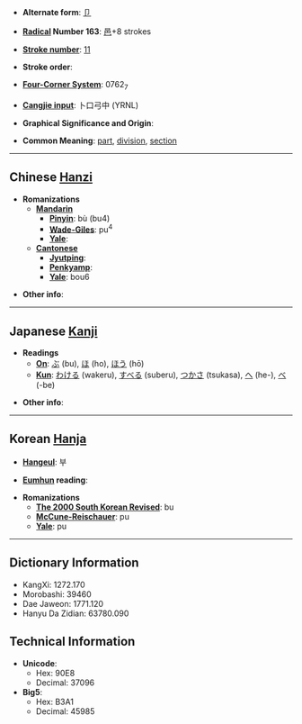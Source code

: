 * '''Alternate form''': [[卩]]

* '''[[Wiktionary:Chinese radical index| Radical]] Number 163''': [[Wiktionary:Chinese radical index 邑|邑]]+8 strokes

* '''[[Wiktionary:Chinese total strokes index|Stroke number]]''': [[Wiktionary:Chinese total strokes index 11|11]]

* '''Stroke order''': 

* '''[[Wiktionary:Chinese four corner index|Four-Corner System]]''': 0762<sub>7</sub>

* '''[[Wiktionary:Chinese Cangjie index|Cangjie input]]''': 卜口弓中 (YRNL)

* '''Graphical Significance and Origin''': 

* '''Common Meaning''': [[part]], [[division]], [[section]]

----

== Chinese [[Hanzi]] ==

* '''Romanizations'''
** '''[[Mandarin]]'''
*** '''[[Pinyin]]''': bù (bu4)
*** '''[[Wade-Giles]]''': pu<sup>4</sup>
*** '''[[Yale]]''': 
** '''[[Cantonese]]'''
*** '''[[Jyutping]]''':
*** '''[[Penkyamp]]''': 
*** '''[[Yale]]''': bou6

* '''Other info''': 

----

== Japanese [[Kanji]] ==

* '''Readings'''
** '''[[On]]''': [[ぶ]] (bu), [[ほ]] (ho), [[ほう]] (hō)
** '''[[Kun]]''': [[わける]] (wakeru), [[すべる]] (suberu), [[つかさ]] (tsukasa), [[へ]] (he-), [[べ]] (-be)

* '''Other info''':  

----

== Korean [[Hanja]] ==

* '''[[Hangeul]]''': 부

* '''[[Eumhun]] reading''': 

* '''Romanizations'''
** '''[[The 2000 South Korean Revised Romanization|The 2000 South Korean Revised]]''': bu
** '''[[McCune-Reischauer]]''': pu
** '''[[Yale]]''': pu

----

== Dictionary Information ==

* KangXi: 1272.170
* Morobashi: 39460
* Dae Jaweon: 1771.120
* Hanyu Da Zidian: 63780.090

== Technical Information ==

* '''Unicode''':
** Hex: 90E8
** Decimal: 37096
* '''Big5''':
** Hex: B3A1
** Decimal: 45985